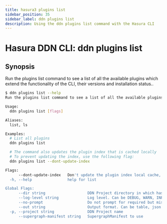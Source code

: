 ```yaml
---
title: hasura3 plugins list
sidebar_position: 35
sidebar_label: ddn plugins list
description: Using the ddn plugins list command with the Hasura CLI
---
```


# Hasura DDN CLI: ddn plugins list 

## Synopsis
Run the plugins list command to see a list of all the available plugins which extend the functionality of the CLI, their versions and installation status..

```bash
$ ddn plugins list --help
Run the plugins list command to see a list of all the available plugins which extend the functionality of the CLI, their versions and installation status.

Usage:
  ddn plugins list [flags]

Aliases:
  list, ls

Examples:
  # List all plugins
  ddn plugins list

  # The command also updates the plugin index that is cached locally
  # To prevent updating the index, use the following flag:
  ddn plugins list --dont-update-index

Flags:
      --dont-update-index   Don't update the plugin index local cache, only show the list
  -h, --help                help for list

Global Flags:
      --dir string                   DDN Project directory in which hasura.yaml is present (default ".")
      --log-level string             Log level. Can be DEBUG, WARN, INFO, ERROR, or FATAL. (default "INFO")
      --no-prompt                    Do not prompt for required but missing flags
      --out string                   Output format. Can be table, json or yaml. (default "table")
  -p, --project string               DDN Project name
      --supergraph-manifest string   SupergraphManifest to use
```

